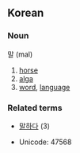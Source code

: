==Korean==
===Noun===
말 (mal)

# [[horse]]
# [[alga]]
# [[word]], [[language]]

===Related terms===
*[[말하다]] (3)

*Unicode: 47568